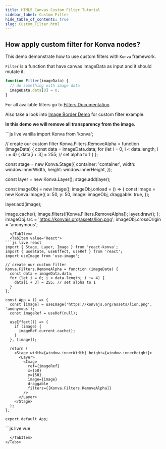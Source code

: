 ```yaml
---
title: HTML5 Canvas Custom Filter Tutorial
sidebar_label: Custom Filter
hide_table_of_contents: true
slug: Custom_Filter.html
---
```


## How apply custom filter for Konva nodes?

This demo demonstrate how to use custom filters with `Konva` framework.

`Filter` is a function that have canvas ImageData as input and it should mutate it.

```javascript
function Filter(imageData) {
  // do something with image data
  imageData.data[0] = 0;
}
```

For all available filters go to [Filters Documentation](/api/Konva.Filters.html).

Also take a look into [Image Border Demo](/docs/sandbox/Image_Border.html) for custom filter example.

**In this demo we will remove all transparency from the image.**


<Tabs>
  <TabItem value="Vanilla" default>
```js live vanilla
import Konva from 'konva';

// create our custom filter
Konva.Filters.RemoveAlpha = function (imageData) {
  const data = imageData.data;
  for (let i = 0; i < data.length; i += 4) {
    data[i + 3] = 255; // set alpha to 1
  }
};

const stage = new Konva.Stage({
  container: 'container',
  width: window.innerWidth,
  height: window.innerHeight,
});

const layer = new Konva.Layer();
stage.add(layer);

const imageObj = new Image();
imageObj.onload = () => {
  const image = new Konva.Image({
    x: 50,
    y: 50,
    image: imageObj,
    draggable: true,
  });

  layer.add(image);

  image.cache();
  image.filters([Konva.Filters.RemoveAlpha]);
  layer.draw();
};
imageObj.src = 'https://konvajs.org/assets/lion.png';
imageObj.crossOrigin = 'anonymous';
```
  </TabItem>
  <TabItem value="React">
```js live react
import { Stage, Layer, Image } from 'react-konva';
import { useState, useEffect, useRef } from 'react';
import useImage from 'use-image';

// create our custom filter
Konva.Filters.RemoveAlpha = function (imageData) {
  const data = imageData.data;
  for (let i = 0; i < data.length; i += 4) {
    data[i + 3] = 255; // set alpha to 1
  }
};

const App = () => {
  const [image] = useImage('https://konvajs.org/assets/lion.png', 'anonymous');
  const imageRef = useRef(null);

  useEffect(() => {
    if (image) {
      imageRef.current.cache();
    }
  }, [image]);

  return (
    <Stage width={window.innerWidth} height={window.innerHeight}>
      <Layer>
        <Image
          ref={imageRef}
          x={50}
          y={50}
          image={image}
          draggable
          filters={[Konva.Filters.RemoveAlpha]}
        />
      </Layer>
    </Stage>
  );
};

export default App;
```
  </TabItem>
  <TabItem value="Vue">
```js live vue
<template>
  <v-stage :config="stageSize">
    <v-layer>
      <v-image
        ref="imageNode"
        :config="{
          x: 50,
          y: 50,
          image: image,
          draggable: true,
          filters: [Konva.Filters.RemoveAlpha],
        }"
      />
    </v-layer>
  </v-stage>
</template>

<script setup>
import { ref, watch, nextTick } from 'vue';
import { useImage } from 'vue-konva';
import Konva from 'konva';

// create our custom filter
Konva.Filters.RemoveAlpha = function (imageData) {
  const data = imageData.data;
  for (let i = 0; i < data.length; i += 4) {
    data[i + 3] = 255; // set alpha to 1
  }
};

const stageSize = {
  width: window.innerWidth,
  height: window.innerHeight,
};

const imageNode = ref(null);
const [image] = useImage('https://konvajs.org/assets/lion.png', 'anonymous');

watch(image, async (newImage) => {
  if (newImage) {
    await nextTick();
    imageNode.value.getNode().cache();
  }
});
</script>
```
  </TabItem>
</Tabs>
